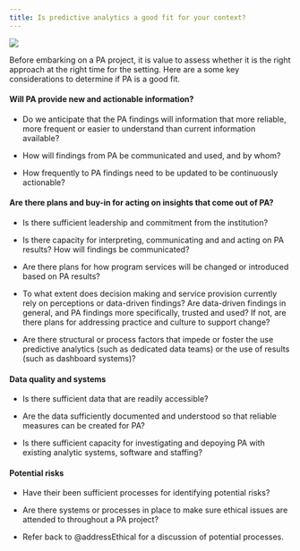 ```yaml
---
title: Is predictive analytics a good fit for your context?
---
```


![](images/shutterstock_wondering.png){} 

Before embarking on a PA project, it is value to assess whether it is the right approach at the right time for the setting. Here are a some key considerations to determine if PA is a good fit.

#### Will PA provide new and actionable information? 

-   Do we anticipate that the PA findings will information that more reliable, more frequent or easier to understand than current information available?

-   How will findings from PA be communicated and used, and by whom?

-   How frequently to PA findings need to be updated to be continuously actionable?

#### Are there plans and buy-in for acting on insights that come out of PA? 

-   Is there sufficient leadership and commitment from the institution?

-   Is there capacity for interpreting, communicating and and acting on PA results? How will findings be communicated?

-   Are there plans for how program services will be changed or introduced based on PA results?

-    To what extent does decision making and service provision currently rely on perceptions or data-driven findings? Are data-driven findings in general, and PA findings more specifically, trusted and used? If not, are there plans for addressing practice and culture to support change?

-   Are there structural or process factors that impede or foster the use predictive analytics (such as dedicated data teams) or the use of results (such as dashboard systems)?

#### Data quality and systems

-   Is there sufficient data that are readily accessible?

-   Are the data sufficiently documented and understood so that reliable measures can be created for PA?

-   Is there sufficient capacity for investigating and depoying PA with existing analytic systems, software and staffing?

#### Potential risks

-    Have their been sufficient processes for identifying potential risks?

-   Are there systems or processes in place to make sure ethical issues are attended to throughout a PA project?

-   Refer back to @addressEthical for a discussion of potential processes.
